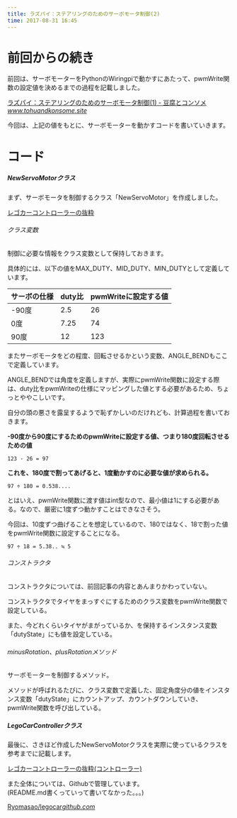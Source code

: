 ```yaml
---
title: ラズパイ：ステアリングのためのサーボモータ制御(2)
time: 2017-08-31 16:45
---
```


# 前回からの続き

前回は、サーボモーターをPythonのWiringpiで動かすにあたって、pwmWrite関数の設定値を決めるまでの過程を記載しました。

[ラズパイ：ステアリングのためのサーボモータ制御(1) - 豆腐とコンソメ](http://www.tohuandkonsome.site/entry/2017/08/24/101259)<cite class="hatena-citation"><a href="http://www.tohuandkonsome.site/entry/2017/08/24/101259">www.tohuandkonsome.site</a></cite>

今回は、上記の値をもとに、サーボモーターを動かすコードを書いていきます。

# コード

##### NewServoMotorクラス

まず、サーボモータを制御するクラス「NewServoMotor」を作成しました。

<script src="https://gist.github.com/96e89a9473d616650fd4abaa3847f88d.js"> </script>

[レゴカーコントローラーの抜粋](https://gist.github.com/96e89a9473d616650fd4abaa3847f88d)

###### クラス変数

制御に必要な情報をクラス変数として保持しておきます。

具体的には、以下の値をMAX\_DUTY、MID\_DUTY、MIN\_DUTYとして定義しています。

| サーボの仕様 | duty比 | pwmWriteに設定する値 |
| --- | --- | --- |
| -90度 | 2.5 | 26 |
| 0度 | 7.25 | 74 |
| 90度 | 12 | 123 |

またサーボモータをどの程度、回転させるかという変数、ANGLE\_BENDもここで定義しています。

ANGLE\_BENDでは角度を定義しますが、実際にpwmWrite関数に設定する際は、duty比をpwmWriteの仕様にマッピングした値とする必要があるため、ちょっとややこしいです。

自分の頭の悪さを露呈するようで恥ずかしいのだけれども、計算過程を書いておきます。

**-90度から90度にするためのpwmWriteに設定する値、つまり180度回転させるための値**

```
123 - 26 = 97
```

**これを、180度で割ってあげると、1度動かすのに必要な値が求められる。**

```
97 ÷ 180 = 0.538....
```

とはいえ、pwmWrite関数に渡す値はint型なので、最小値は1にする必要がある。なので、厳密に1度ずつ動かすことはできなさそう。

今回は、10度ずつ曲げることを想定しているので、180ではなく、18で割った値をpwmWrite関数に設定することになる。

```
97 ÷ 18 = 5.38.. ≒ 5
```

###### コンストラクタ

コンストラクタについては、前回記事の内容とあんまりかわっていない。

コンストラクタでタイヤをまっすぐにするためのクラス変数をpwmWrite関数で設定している。

また、今どれくらいタイヤがまがっているか、を保持するインスタンス変数「dutyState」にも値を設定している。

###### minusRotation、plusRotationメソッド

サーボモーターを制御するメソッド。

メソッドが呼ばれるたびに、クラス変数で定義した、固定角度分の値をインスタンス変数「dutyState」にカウントアップ、カウントダウンしていき、pwmWrite関数を呼び出している。

##### LegoCarControllerクラス

最後に、さきほど作成したNewServoMotorクラスを実際に使っているクラスを参考までに記載します。

<script src="https://gist.github.com/f847689a561f887d5169224066e0dc38.js"> </script>

[レゴカーコントローラーの抜粋(コントローラー)](https://gist.github.com/f847689a561f887d5169224066e0dc38)

また全体については、Githubで管理しています。  
(README.md書くっていって書いてなかった。。。)

[Ryomasao/legocar](https://github.com/Ryomasao/legocar)<cite class="hatena-citation"><a href="https://github.com/Ryomasao/legocar">github.com</a></cite>
